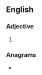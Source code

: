==English==

===Adjective===
{{head|en|adjective superlative form}}

# {{lb|en|rare}} {{en-superlative of|broomy}}

===Anagrams===
* {{anagrams|en|biostrome}}